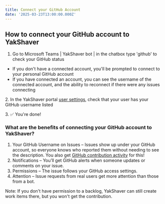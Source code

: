 ```yaml
---
title: Connect your GitHub Account
date: '2025-03-23T13:00:00.000Z'
---
```


## How to connect your GitHub account to YakShaver

1. Go to Microsoft Teams | YakShaver bot | in the chatbox type 'github' to check your GitHub status

* If you don't have a connected account, you'll be prompted to connect to your personal GitHub account
* If you have connected an account, you can see the username of the connected account, and the ability to reconnect if there were any issues connecting

2\. In the YakShaver portal [user settings](https://portal.yakshaver.ai/settings/users), check that your user has your GitHub username listed

3\. ✅ You're done!

### What are the benefits of connecting your GitHub account to YakShaver?

1. Your GitHub Username on Issues – Issues show up under your GitHub account, so everyone knows who reported them without needing to see the description. You also get [GitHub contribution activity](https://docs.github.com/en/account-and-profile/setting-up-and-managing-your-github-profile/managing-contribution-settings-on-your-profile/viewing-contributions-on-your-profile#what-counts-as-a-contribution) for this!
2. Notifications – You’ll get GitHub alerts when someone updates or comments on your issue.
3. Permissions – The issue follows your GitHub access settings.
4. Attention – Issue requests from real users get more attention than those from a bot.

Note: If you don't have permission to a backlog, YakShaver can still create work items there, but you won't get the contribution.
